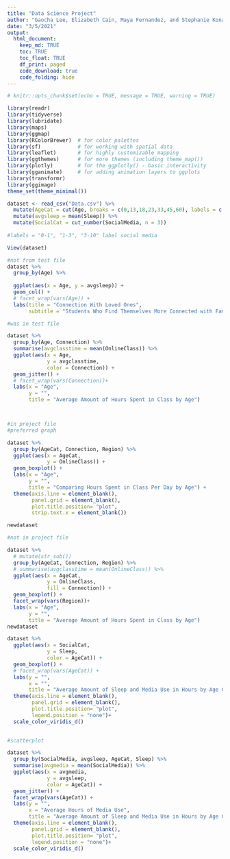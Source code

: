 ```yaml
---
title: "Data Science Project"
author: "Gaocha Lee, Elizabeth Cain, Maya Fernandez, and Stephanie Konadu-Acheampong "
date: "3/5/2021"
output: 
  html_document:
    keep_md: TRUE
    toc: TRUE
    toc_float: TRUE
    df_print: paged
    code_download: true
    code_folding: hide
---
```



```r
# knitr::opts_chunk$set(echo = TRUE, message = TRUE, warning = TRUE)
```


```r
library(readr)
library(tidyverse)
library(lubridate)
library(maps)          
library(ggmap)
library(RColorBrewer)  # for color palettes
library(sf)            # for working with spatial data
library(leaflet)       # for highly customizable mapping
library(ggthemes)      # for more themes (including theme_map())
library(plotly)        # for the ggplotly() - basic interactivity
library(gganimate)     # for adding animation layers to ggplots
library(transformr)
library(ggimage)
theme_set(theme_minimal())
```

```r

dataset <- read_csv("Data.csv") %>% 
  mutate(AgeCat = cut(Age, breaks = c(0,13,18,23,33,45,60), labels = c("0-13", "13-18", "18-23", "23-33", "33-45", "45-60"))) %>%
  mutate(avgsleep = mean(Sleep)) %>% 
  mutate(SocialCat = cut_number(SocialMedia, n = 3))
  
#labels = "0-1", "1-3", "3-10" label social media 

View(dataset)

```


```r

#not from test file
dataset %>% 
  group_by(Age) %>% 
  
  ggplot(aes(x = Age, y = avgsleep)) +
  geom_col() +
  # facet_wrap(vars(Age)) +
  labs(title = "Connection With Loved Ones", 
       subtitle = "Students Who Find Themselves More Connected with Family, Close Friends, and Relatives")

```

```r

#was in test file 

dataset %>%
  group_by(Age, Connection) %>%
  summarise(avgclasstime = mean(OnlineClass)) %>%
  ggplot(aes(x = Age,
             y = avgclasstime, 
             color = Connection)) +
  geom_jitter() +
  # facet_wrap(vars(Connection))+
  labs(x = "Age", 
       y = "", 
       title = "Average Amount of Hours Spent in Class by Age")




```


```r
#in project file 
#preferred graph 

dataset %>%
  group_by(AgeCat, Connection, Region) %>% 
  ggplot(aes(x = AgeCat,
             y = OnlineClass)) +
  geom_boxplot() +
  labs(x = "Age", 
       y = "", 
       title = "Comparing Hours Spent in Class Per Day by Age") +
  theme(axis.line = element_blank(), 
        panel.grid = element_blank(), 
        plot.title.position= "plot", 
        strip.text.x = element_blank())

newdataset 

```


```r
#not in project file

dataset %>%
  # mutate(str_sub())
  group_by(AgeCat, Connection, Region) %>%
  # summarise(avgclasstime = mean(OnlineClass)) %>%
  ggplot(aes(x = AgeCat,
             y = OnlineClass, 
             fill = Connection)) +
  geom_boxplot() +
  facet_wrap(vars(Region))+
  labs(x = "Age", 
       y = "", 
       title = "Average Amount of Hours Spent in Class by Age")
newdataset 

```

```r
dataset %>% 
  ggplot(aes(x = SocialCat, 
             y = Sleep, 
             color = AgeCat)) +
  geom_boxplot() +
  # facet_wrap(vars(AgeCat)) +
  labs(y = "", 
       x = "", 
       title = "Average Amount of Sleep and Media Use in Hours by Age Category") +
  theme(axis.line = element_blank(), 
        panel.grid = element_blank(), 
        plot.title.position= "plot", 
        legend.position = "none")+
  scale_color_viridis_d()
  
```


```r
#scatterplot 

dataset %>% 
  group_by(SocialMedia, avgsleep, AgeCat, Sleep) %>%
  summarise(avgmedia = mean(SocialMedia)) %>%
  ggplot(aes(x = avgmedia, 
             y = avgsleep, 
             color = AgeCat)) +
  geom_jitter() +
  facet_wrap(vars(AgeCat)) +
  labs(y = "", 
       x = "Average Hours of Media Use", 
       title = "Average Amount of Sleep and Media Use in Hours by Age Category") +
  theme(axis.line = element_blank(), 
        panel.grid = element_blank(), 
        plot.title.position= "plot", 
        legend.position = "none")+
  scale_color_viridis_d()
```


